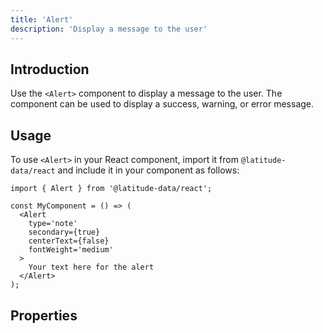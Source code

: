 ```yaml
---
title: 'Alert'
description: 'Display a message to the user'
---
```



<AlertIframe />

## Introduction

Use the `<Alert>` component to display a message to the user. The component can be used to display a success, warning, or error message.

## Usage

To use `<Alert>` in your React component, import it from `@latitude-data/react` and include it in your component as follows:

```tsx
import { Alert } from '@latitude-data/react';

const MyComponent = () => (
  <Alert
    type='note'
    secondary={true}
    centerText={false}
    fontWeight='medium'
  >
    Your text here for the alert
  </Alert>
);
```

## Properties

<AlertProperties />
